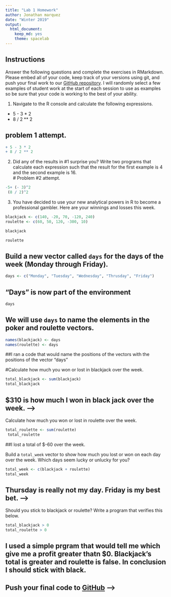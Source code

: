 ```yaml
---
title: "Lab 1 Homework"
author: Jonathan marquez 
date: "Winter 2019"
output:
  html_document:
    keep_md: yes
    theme: spacelab
---
```


## Instructions
Answer the following questions and complete the exercises in RMarkdown. Please embed all of your code, keep track of your versions using git, and push your final work to our [GitHub repository](https://github.com/FRS417-DataScienceBiologists). I will randomly select a few examples of student work at the start of each session to use as examples so be sure that your code is working to the best of your ability.

1. Navigate to the R console and calculate the following expressions.  
  + 5 - 3 * 2  
  + 8 / 2 ** 2  

## problem 1 attempt.
```r
+ 5 - 3 * 2 
+ 8 / 2 ** 2 
```
  
  
2. Did any of the results in #1 surprise you? Write two programs that calculate each expression such that the result for the first example is 4 and the second example is 16.  
# Problem #2 attempt.
```r
-5+ (- 3)^2
 (8 / 2)^2
```



3. You have decided to use your new analytical powers in R to become a professional gambler. Here are your winnings and losses this week.
```r
blackjack <- c(140, -20, 70, -120, 240)
roulette <- c(60, 50, 120, -300, 10)

blackjack

roulette
```



## Build a new vector called `days` for the days of the week (Monday through Friday). 
```r
days <- c("Monday", "Tuesday", "Wednesday", "Thrusday", "Friday")
```
 

## "Days" is now part of the environment 
```r
days
```


## We will use `days` to name the elements in the poker and roulette vectors. 
```r
names(blackjack) <- days 
names(roulette) <- days 
```

##I ran a code that would name the positions of the vectors with the positions of the vector "days"

#Calculate how much you won or lost in blackjack over the week.
```r
total_blackjack <- sum(blackjack) 
total_blackjack 
```
## $310 is how much I won in black jack over the week.  -->

 Calculate how much you won or lost in roulette over the week.   
```r
total_roulette <- sum(roulette) 
 total_roulette
```

##I lost a total of $-60 over the week. 

Build a `total_week` vector to show how much you lost or won on each day over the week. Which days seem lucky or unlucky for you? 
```r
total_week <- c(blackjack + roulette) 
total_week 
```

## Thursday is really not my day. Friday is my best bet. -->

Should you stick to blackjack or roulette? Write a program that verifies this below. 
```r
total_blackjack > 0  
total_roulette > 0
```

## I used a simple prgram that would tell me which give me a profit greater thatn $0. Blackjack's total is greater and roulette is false. In conclusion I should stick with black.  
## Push your final code to [GitHub](https://github.com/FRS417-DataScienceBiologists) -->